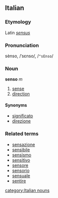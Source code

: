 ==Italian==
===Etymology===
Latin ''[[sensus]]''
===Pronunciation===
sènso, /ˈsɛnso/, /<tt>"sEnso</tt>/
===Noun===
'''senso''' ''m''

# [[sense]]
# [[direction]]

====Synonyms====
*[[significato]]
*[[direzione]]

===Related terms===
*[[sensazione]]
*[[sensibile]]
*[[sensismo]]
*[[sensitivo]]
*[[sensore]]
*[[sensorio]]
*[[sensuale]]
*[[sentire]]

[[category:Italian nouns]]
